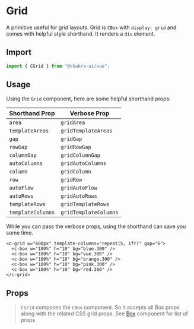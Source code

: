 
<SEO
  title="Grid"
  description="Grid is Box with `display: grid` and comes with helpful style shorthand. It renders a `div` element."
/>

# Grid

A primitive useful for grid layouts. Grid is `CBox` with `display: grid` and
comes with helpful style shorthand. It renders a `div` element.

<carbon-ad />

## Import

```js
import { CGrid } from "@chakra-ui/vue";
```


## Usage

Using the `Grid` component, here are some helpful shorthand props:

| Shorthand Prop    | Verbose Prop          |
| ----------------- | --------------------- |
| `area`            | `gridArea`            |
| `templateAreas`   | `gridTemplateAreas`   |
| `gap`             | `gridGap`             |
| `rowGap`          | `gridRowGap`          |
| `columnGap`       | `gridColumnGap`       |
| `autoColumns`     | `gridAutoColumns`     |
| `column`          | `gridColumn`          |
| `row`             | `gridRow`             |
| `autoFlow`        | `gridAutoFlow`        |
| `autoRows`        | `gridAutoRows`        |
| `templateRows`    | `gridTemplateRows`    |
| `templateColumns` | `gridTemplateColumns` |

While you can pass the verbose props, using the shorthand can save you some
time.

```vue live=true
<c-grid w="600px" template-columns="repeat(5, 1fr)" gap="6">
  <c-box w="100%" h="10" bg="blue.300" />
  <c-box w="100%" h="10" bg="vue.300" />
  <c-box w="100%" h="10" bg="orange.300" />
  <c-box w="100%" h="10" bg="pink.300" />
  <c-box w="100%" h="10" bg="red.300" />
</c-grid>
```

## Props

> `CGrid` composes the `CBox` component. So it accepts all Box props along with the related CSS grid props. See [Box](/box#props) component for list of props